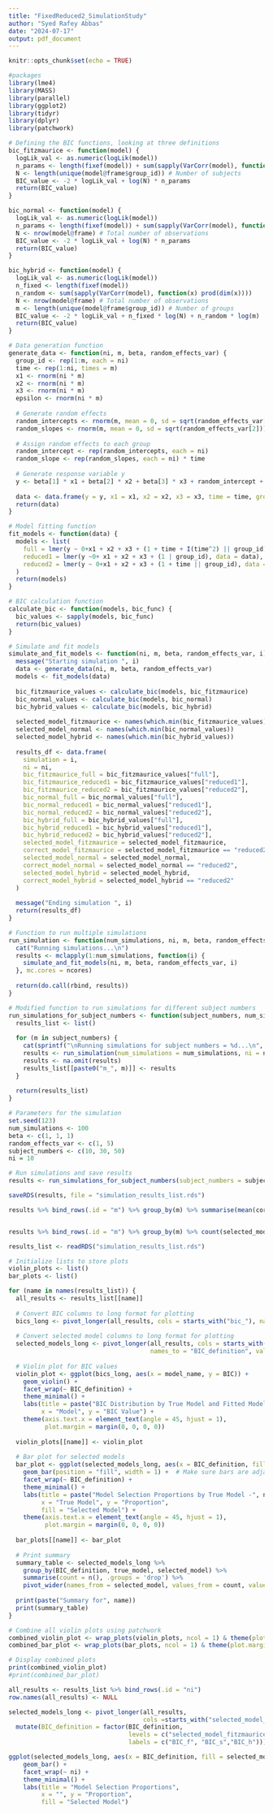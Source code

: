```yaml
---
title: "FixedReduced2_SimulationStudy"
author: "Syed Rafey Abbas"
date: "2024-07-17"
output: pdf_document
---
```


```r
knitr::opts_chunk$set(echo = TRUE)
```


```r
#packages 
library(lme4)
library(MASS)
library(parallel)
library(ggplot2)
library(tidyr)
library(dplyr)
library(patchwork)
```


```r
# Defining the BIC functions, looking at three definitions 
bic_fitzmaurice <- function(model) {
  logLik_val <- as.numeric(logLik(model))
  n_params <- length(fixef(model)) + sum(sapply(VarCorr(model), function(x) prod(dim(x))))
  N <- length(unique(model@frame$group_id)) # Number of subjects
  BIC_value <- -2 * logLik_val + log(N) * n_params
  return(BIC_value)
}

bic_normal <- function(model) {
  logLik_val <- as.numeric(logLik(model))
  n_params <- length(fixef(model)) + sum(sapply(VarCorr(model), function(x) prod(dim(x))))
  N <- nrow(model@frame) # Total number of observations
  BIC_value <- -2 * logLik_val + log(N) * n_params
  return(BIC_value)
}

bic_hybrid <- function(model) {
  logLik_val <- as.numeric(logLik(model))
  n_fixed <- length(fixef(model))
  n_random <- sum(sapply(VarCorr(model), function(x) prod(dim(x))))
  N <- nrow(model@frame) # Total number of observations
  m <- length(unique(model@frame$group_id)) # Number of groups
  BIC_value <- -2 * logLik_val + n_fixed * log(N) + n_random * log(m)
  return(BIC_value)
}
```


```r
# Data generation function
generate_data <- function(ni, m, beta, random_effects_var) {
  group_id <- rep(1:m, each = ni)
  time <- rep(1:ni, times = m)
  x1 <- rnorm(ni * m)
  x2 <- rnorm(ni * m)
  x3 <- rnorm(ni * m)
  epsilon <- rnorm(ni * m)
  
  # Generate random effects
  random_intercepts <- rnorm(m, mean = 0, sd = sqrt(random_effects_var[1]))
  random_slopes <- rnorm(m, mean = 0, sd = sqrt(random_effects_var[2]))
  
  # Assign random effects to each group
  random_intercept <- rep(random_intercepts, each = ni)
  random_slope <- rep(random_slopes, each = ni) * time 
  
  # Generate response variable y
  y <- beta[1] * x1 + beta[2] * x2 + beta[3] * x3 + random_intercept + random_slope + epsilon
  
  data <- data.frame(y = y, x1 = x1, x2 = x2, x3 = x3, time = time, group_id = factor(group_id))
  return(data)
}

# Model fitting function
fit_models <- function(data) {
  models <- list(
    full = lmer(y ~ 0+x1 + x2 + x3 + (1 + time + I(time^2) || group_id), data = data),
    reduced1 = lmer(y ~0+ x1 + x2 + x3 + (1 | group_id), data = data),
    reduced2 = lmer(y ~ 0+x1 + x2 + x3 + (1 + time || group_id), data = data)
  )
  return(models)
}

# BIC calculation function
calculate_bic <- function(models, bic_func) {
  bic_values <- sapply(models, bic_func)
  return(bic_values)
}

# Simulate and fit models
simulate_and_fit_models <- function(ni, m, beta, random_effects_var, i) {
  message("Starting simulation ", i)
  data <- generate_data(ni, m, beta, random_effects_var)
  models <- fit_models(data)
  
  bic_fitzmaurice_values <- calculate_bic(models, bic_fitzmaurice)
  bic_normal_values <- calculate_bic(models, bic_normal)
  bic_hybrid_values <- calculate_bic(models, bic_hybrid)
  
  selected_model_fitzmaurice <- names(which.min(bic_fitzmaurice_values))
  selected_model_normal <- names(which.min(bic_normal_values))
  selected_model_hybrid <- names(which.min(bic_hybrid_values))
  
  results_df <- data.frame(
    simulation = i,
    ni = ni,
    bic_fitzmaurice_full = bic_fitzmaurice_values["full"],
    bic_fitzmaurice_reduced1 = bic_fitzmaurice_values["reduced1"],
    bic_fitzmaurice_reduced2 = bic_fitzmaurice_values["reduced2"],
    bic_normal_full = bic_normal_values["full"],
    bic_normal_reduced1 = bic_normal_values["reduced1"],
    bic_normal_reduced2 = bic_normal_values["reduced2"],
    bic_hybrid_full = bic_hybrid_values["full"],
    bic_hybrid_reduced1 = bic_hybrid_values["reduced1"],
    bic_hybrid_reduced2 = bic_hybrid_values["reduced2"],
    selected_model_fitzmaurice = selected_model_fitzmaurice,
    correct_model_fitzmaurice = selected_model_fitzmaurice == "reduced2",
    selected_model_normal = selected_model_normal,
    correct_model_normal = selected_model_normal == "reduced2",
    selected_model_hybrid = selected_model_hybrid,
    correct_model_hybrid = selected_model_hybrid == "reduced2"
  )
  
  message("Ending simulation ", i)
  return(results_df)
}

```

```r
# Function to run multiple simulations
run_simulation <- function(num_simulations, ni, m, beta, random_effects_var, ncores = detectCores()) {
  cat("Running simulations...\n")
  results <- mclapply(1:num_simulations, function(i) {
    simulate_and_fit_models(ni, m, beta, random_effects_var, i)
  }, mc.cores = ncores)
  
  return(do.call(rbind, results))
}

# Modified function to run simulations for different subject numbers
run_simulations_for_subject_numbers <- function(subject_numbers, num_simulations, ni, beta, random_effects_var, ncores = detectCores()) {
  results_list <- list()
  
  for (m in subject_numbers) {
    cat(sprintf("\nRunning simulations for subject numbers = %d...\n", m))
    results <- run_simulation(num_simulations = num_simulations, ni = ni, m = m, beta = beta,random_effects_var = random_effects_var, ncores = ncores)
    results <- na.omit(results)
    results_list[[paste0("m_", m)]] <- results
  }
  
  return(results_list)
}

```



```r
# Parameters for the simulation
set.seed(123)
num_simulations <- 100
beta <- c(1, 1, 1)
random_effects_var <- c(1, 5)
subject_numbers <- c(10, 30, 50)
ni = 10

# Run simulations and save results
results <- run_simulations_for_subject_numbers(subject_numbers = subject_numbers, num_simulations = num_simulations, ni = ni, beta = beta, random_effects_var, ncores = 1) # defined ncores because mclapply does not work on Windows

saveRDS(results, file = "simulation_results_list.rds")

results %>% bind_rows(.id = "m") %>% group_by(m) %>% summarise(mean(correct_model_normal), mean(correct_model_fitzmaurice), mean(correct_model_hybrid))


results %>% bind_rows(.id = "m") %>% group_by(m) %>% count(selected_model_normal)
```

```r
results_list <- readRDS("simulation_results_list.rds")

# Initialize lists to store plots
violin_plots <- list()
bar_plots <- list()

for (name in names(results_list)) {
  all_results <- results_list[[name]]
  
  # Convert BIC columns to long format for plotting
  bics_long <- pivot_longer(all_results, cols = starts_with("bic_"), names_to = "BIC_definition", values_to = "BIC")
  
  # Convert selected model columns to long format for plotting
  selected_models_long <- pivot_longer(all_results, cols = starts_with("selected_model_"), 
                                       names_to = "BIC_definition", values_to = "selected_model")
  
  # Violin plot for BIC values
  violin_plot <- ggplot(bics_long, aes(x = model_name, y = BIC)) +
    geom_violin() +
    facet_wrap(~ BIC_definition) +
    theme_minimal() +
    labs(title = paste("BIC Distribution by True Model and Fitted Model -", name),
         x = "Model", y = "BIC Value") +
    theme(axis.text.x = element_text(angle = 45, hjust = 1),
          plot.margin = margin(0, 0, 0, 0))
  
  violin_plots[[name]] <- violin_plot
  
  # Bar plot for selected models
  bar_plot <- ggplot(selected_models_long, aes(x = BIC_definition, fill = selected_model)) +
    geom_bar(position = "fill", width = 1) +  # Make sure bars are adjacent
    facet_wrap(~ BIC_definition) +
    theme_minimal() +
    labs(title = paste("Model Selection Proportions by True Model -", name),
         x = "True Model", y = "Proportion",
         fill = "Selected Model") +
    theme(axis.text.x = element_text(angle = 45, hjust = 1),
          plot.margin = margin(0, 0, 0, 0))
  
  bar_plots[[name]] <- bar_plot
  
  # Print summary
  summary_table <- selected_models_long %>%
    group_by(BIC_definition, true_model, selected_model) %>%
    summarise(count = n(), .groups = 'drop') %>%
    pivot_wider(names_from = selected_model, values_from = count, values_fill = list(count = 0))
  
  print(paste("Summary for", name))
  print(summary_table)
}

# Combine all violin plots using patchwork
combined_violin_plot <- wrap_plots(violin_plots, ncol = 1) & theme(plot.margin = margin(0, 0, 0, 0))
combined_bar_plot <- wrap_plots(bar_plots, ncol = 1) & theme(plot.margin = margin(0, 0, 0, 0))

# Display combined plots
print(combined_violin_plot)
#print(combined_bar_plot)

```


```r
all_results <- results_list %>% bind_rows(.id = "ni")
row.names(all_results) <- NULL

selected_models_long <- pivot_longer(all_results, 
                                     cols =starts_with("selected_model_"), names_to = "BIC_definition", values_to = "selected_model") %>% 
  mutate(BIC_definition = factor(BIC_definition, 
                                 levels = c("selected_model_fitzmaurice", "selected_model_normal", "selected_model_hybrid"), 
                                 labels = c("BIC_f", "BIC_s","BIC_h")))

ggplot(selected_models_long, aes(x = BIC_definition, fill = selected_model)) +
    geom_bar() +  
    facet_wrap(~ ni) +
    theme_minimal() +
    labs(title = "Model Selection Proportions",
         x = "", y = "Proportion",
         fill = "Selected Model")

```


